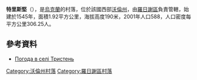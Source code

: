 {{coord|50|55|35|N|24|55|37|E|scale:30000|display=title}}

'''特里斯堅'''（{{lang-uk|Тристень}}），是[[烏克蘭|烏克蘭]]的村落，位於該國西部[[沃倫州|沃倫州]]，由[[羅日謝區|羅日謝區]]負責管轄，始建於1545年，面積1.92平方公里，海拔高度190米，2001年人口588，人口密度每平方公里306.25人。

==參考資料==
* [http://weather.in.ua/ua/volynskaja/26426 Погода в селі Тристень] {{Wayback|url=http://weather.in.ua/ua/volynskaja/26426 |date=20200813003411 }}

[[Category:沃倫州村落|Category:沃倫州村落]]
[[Category:羅日謝區村落|Category:羅日謝區村落]]


{{Volyn-geo-stub}}
